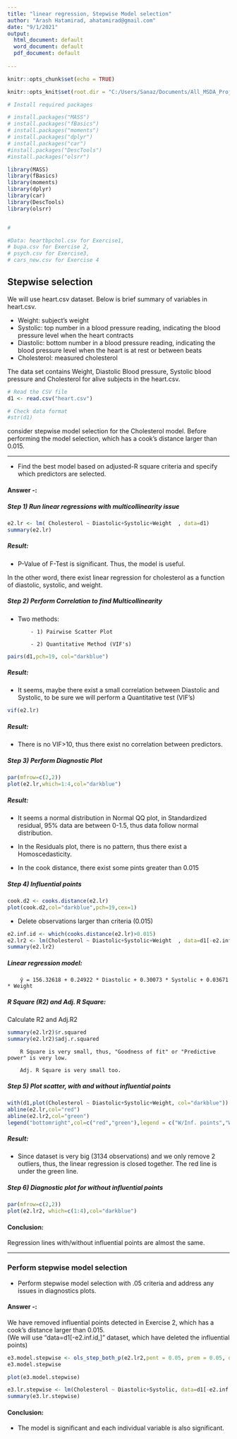 ```yaml
---
title: "linear regression, Stepwise Model selection"
author: "Arash Hatamirad, ahatamirad@gmail.com"
date: "9/1/2021"
output:
  html_document: default
  word_document: default
  pdf_document: default  
  
---
```


```r
knitr::opts_chunk$set(echo = TRUE)

knitr::opts_knit$set(root.dir = "C:/Users/Sanaz/Documents/All_MSDA_Projects and Sources/R Ptojects/Algorithm I/HW03/AlgorithmI-HW3")

# Install required packages

# install.packages("MASS")
# install.packages("fBasics")
# install.packages("moments")
# install.packages("dplyr")
# install.packages("car")
#install.packages("DescTools")
#install.packages("olsrr")

library(MASS)
library(fBasics)
library(moments)
library(dplyr)
library(car)
library(DescTools)
library(olsrr)


# 

#Data: heartbpchol.csv for Exercise1, 
# bupa.csv for Exercise 2, 
# psych.csv for Exercise3, 
# cars_new.csv for Exercise 4
```



## Stepwise selection 


We will use heart.csv dataset. Below is brief summary of variables in heart.csv.  

- Weight: subject’s weight  
- Systolic: top number in a blood pressure reading, indicating the blood pressure level when the heart contracts  
- Diastolic: bottom number in a blood pressure reading, indicating the blood pressure level when the heart is at rest or between beats  
- Cholesterol: measured cholesterol  

The data set contains Weight, Diastolic Blood pressure, Systolic blood pressure and Cholesterol for alive subjects in the heart.csv.   


```r

# Read the CSV file
d1 <- read.csv("heart.csv") 

# Check data format
#str(d1)

```

consider stepwise model selection for the Cholesterol model. Before performing the model selection, which has a cook’s distance larger than 0.015.    
   

***


- Find the best model based on adjusted-R square criteria and specify which predictors are selected.  
 
 
#### Answer -:



##### Step 1) Run linear regressions with multicollinearity issue  
```r
e2.lr <- lm( Cholesterol ~ Diastolic+Systolic+Weight  , data=d1)
summary(e2.lr)

```
##### Result:   
- P-Value of F-Test is significant. Thus, the model is useful. 
        
In the other word, there exist linear regression for cholesterol as a function of diastolic, systolic, and weight.


##### Step 2) Perform Correlation to find Multicollinearity   
- Two methods:
        
          - 1) Pairwise Scatter Plot  
        
          - 2) Quantitative Method (VIF's)  

```r
pairs(d1,pch=19, col="darkblue")

```

##### Result:   
- It seems, maybe there exist a small correlation between Diastolic and Systolic, to be sure
we will perform a Quantitative test (VIF's)     

```r
vif(e2.lr)
```
##### Result:   
- There is no VIF>10, thus there exist no correlation between predictors.  


##### Step 3) Perform Diagnostic Plot    
```r
par(mfrow=c(2,2))
plot(e2.lr,which=1:4,col="darkblue")
```

##### Result:   
- It seems a normal distribution in Normal QQ plot, in Standardized residual, 95% data are between 0-1.5, thus data follow normal distribution.  
        
- In the Residuals plot, there is no pattern, thus there exist a Homoscedasticity.  
        
- In the cook distance, there exist some pints greater than 0.015  
        



##### Step 4) Influential points
```r
cook.d2 <- cooks.distance(e2.lr)
plot(cook.d2,col="darkblue",pch=19,cex=1)

```


- Delete observations larger than criteria (0.015)  

```r
e2.inf.id <- which(cooks.distance(e2.lr)>0.015)
e2.lr2 <- lm(Cholesterol ~ Diastolic+Systolic+Weight  , data=d1[-e2.inf.id,])
summary(e2.lr2)

```

##### Linear regression model:   

        ŷ = 156.32618 + 0.24922 * Diastolic + 0.30073 * Systolic + 0.03671 * Weight    

##### R Square (R2) and Adj. R Square: 

Calculate R2 and Adj.R2 
```r
summary(e2.lr2)$r.squared
summary(e2.lr2)$adj.r.squared
```
        R Square is very small, thus, "Goodness of fit" or "Predictive power" is very low.  
        
        Adj. R Square is very small too.  


##### Step 5) Plot scatter, with and without influential points   
```r
with(d1,plot(Cholesterol ~ Diastolic+Systolic+Weight, col="darkblue"))
abline(e2.lr,col="red")
abline(e2.lr2,col="green")
legend("bottomright",col=c("red","green"),legend = c("W/Inf. points","W/out Inf. points"),cex=0.8,title.adj = 0.15,lty=1)


```


##### Result:  
- Since dataset is very big (3134 observations) and we only remove 2 outliers, 
thus, the linear regression is closed together. The red line is under the green line.   


##### Step 6) Diagnostic plot for without influential points  

```r
par(mfrow=c(2,2))
plot(e2.lr2, which=c(1:4),col="darkblue") 
```


#### Conclusion:
Regression lines with/without influential points are almost the same.

***  

### Perform stepwise model selection


- Perform stepwise model selection with .05 criteria and address any issues in diagnostics plots.

#### Answer -: 

We have removed influential points detected in Exercise 2, which has a cook’s distance larger than 0.015.   
(We will use "data=d1[-e2.inf.id,]" dataset, which have deleted the influential points)  


```r
e3.model.stepwise <- ols_step_both_p(e2.lr2,pent = 0.05, prem = 0.05, details = F)
e3.model.stepwise

```
```r
plot(e3.model.stepwise)
```

```r
e3.lr.stepwise <- lm(Cholesterol ~ Diastolic+Systolic, data=d1[-e2.inf.id,])
summary(e3.lr.stepwise)
```


#### Conclusion:   
- The model is significant and each individual variable is also significant.   


